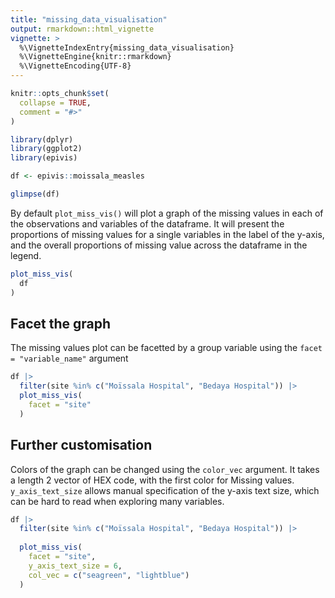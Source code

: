 ```yaml
---
title: "missing_data_visualisation"
output: rmarkdown::html_vignette
vignette: >
  %\VignetteIndexEntry{missing_data_visualisation}
  %\VignetteEngine{knitr::rmarkdown}
  %\VignetteEncoding{UTF-8}
---
```


```r
knitr::opts_chunk$set(
  collapse = TRUE,
  comment = "#>"
)
```

```r
library(dplyr)
library(ggplot2)
library(epivis)

```

```r
df <- epivis::moissala_measles 

glimpse(df)
```

By default `plot_miss_vis()` will plot a graph of the missing values in each of the observations and variables of the dataframe. It will present the proportions of missing values for a single variables in the label of the y-axis, and the overall proportions of missing value across the dataframe in the legend.

```r
plot_miss_vis(
  df
)
```


## Facet the graph 

The missing values plot can be facetted by a group variable using the `facet = "variable_name"` argument

```r

df |> 
  filter(site %in% c("Moïssala Hospital", "Bedaya Hospital")) |> 
  plot_miss_vis(
    facet = "site"
  )

```


## Further customisation

Colors of the graph can be changed using the `color_vec` argument. It takes a length 2 vector of HEX code, with the first color for Missing values. `y_axis_text_size` allows manual specification of the y-axis text size, which can be hard to read when exploring many variables.

```r

df |> 
  filter(site %in% c("Moïssala Hospital", "Bedaya Hospital")) |> 
  
  plot_miss_vis(
    facet = "site", 
    y_axis_text_size = 6, 
    col_vec = c("seagreen", "lightblue")
  )

```
